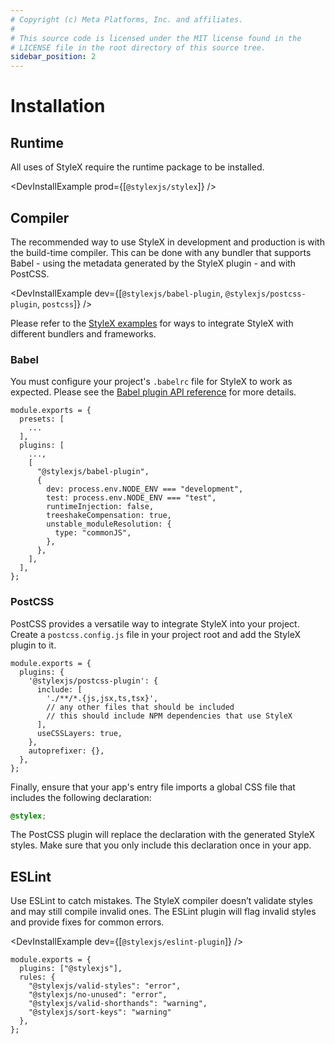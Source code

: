 ```yaml
---
# Copyright (c) Meta Platforms, Inc. and affiliates.
#
# This source code is licensed under the MIT license found in the
# LICENSE file in the root directory of this source tree.
sidebar_position: 2
---
```



# Installation

## Runtime

All uses of StyleX require the runtime package to be installed.

<DevInstallExample prod={[`@stylexjs/stylex`]} />

## Compiler

The recommended way to use StyleX in development and production is with the
build-time compiler. This can be done with any bundler that supports
Babel - using the metadata generated by the StyleX plugin - and with PostCSS.

<DevInstallExample dev={[`@stylexjs/babel-plugin`, `@stylexjs/postcss-plugin`, `postcss`]} />

Please refer to the
[StyleX examples](https://github.com/facebook/stylex/tree/main/examples)
for ways to integrate StyleX with different bundlers and frameworks.

### Babel

You must configure your project's `.babelrc` file for StyleX to work as expected.
Please see the [Babel plugin API reference](/docs/api/configuration/babel-plugin/) for more details.

```tsx title=".babelrc.js"
module.exports = {
  presets: [
    ...
  ],
  plugins: [
    ...,
    [
      "@stylexjs/babel-plugin",
      {
        dev: process.env.NODE_ENV === "development",
        test: process.env.NODE_ENV === "test",
        runtimeInjection: false,
        treeshakeCompensation: true,
        unstable_moduleResolution: {
          type: "commonJS",
        },
      },
    ],
  ],
};
```


### PostCSS

PostCSS provides a versatile way to integrate StyleX into your project. Create a
`postcss.config.js` file in your project root and add the StyleX plugin to it.

```tsx title="postcss.config.js"
module.exports = {
  plugins: {
    '@stylexjs/postcss-plugin': {
      include: [
        './**/*.{js,jsx,ts,tsx}',
        // any other files that should be included
        // this should include NPM dependencies that use StyleX
      ],
      useCSSLayers: true,
    },
    autoprefixer: {},
  },
};
```

Finally, ensure that your app's entry file imports a global CSS file that includes the following declaration:

```css
@stylex;
```

The PostCSS plugin will replace the declaration with the generated StyleX styles.
Make sure that you only include this declaration once in your app.


## ESLint

Use ESLint to catch mistakes. The StyleX compiler doesn’t validate styles and may still compile invalid ones.
The ESLint plugin will flag invalid styles and provide fixes for common errors.

<DevInstallExample dev={[`@stylexjs/eslint-plugin`]} />

```tsx title=".eslintrc.js"
module.exports = {
  plugins: ["@stylexjs"],
  rules: {
    "@stylexjs/valid-styles": "error",
    "@stylexjs/no-unused": "error",
    "@stylexjs/valid-shorthands": "warning",
    "@stylexjs/sort-keys": "warning"
  },
};
```
